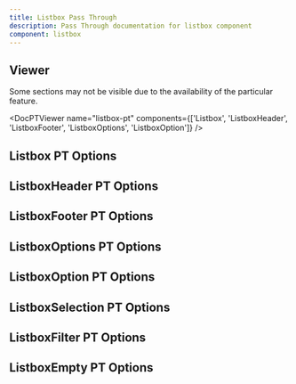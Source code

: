 ```yaml
---
title: Listbox Pass Through
description: Pass Through documentation for listbox component
component: listbox
---
```


## Viewer

Some sections may not be visible due to the availability of the particular feature.

<DocPTViewer name="listbox-pt" components={['Listbox', 'ListboxHeader', 'ListboxFooter', 'ListboxOptions', 'ListboxOption']} />

## Listbox PT Options

<DocTable name="Listbox" category="pt" />

## ListboxHeader PT Options

<DocTable name="ListboxHeader" category="pt" />

## ListboxFooter PT Options

<DocTable name="ListboxFooter" category="pt" />

## ListboxOptions PT Options

<DocTable name="ListboxOptions" category="pt" />

## ListboxOption PT Options

<DocTable name="ListboxOption" category="pt" />

## ListboxSelection PT Options

<DocTable name="ListboxSelection" category="pt" />

## ListboxFilter PT Options

<DocTable name="ListboxFilter" category="pt" />

## ListboxEmpty PT Options

<DocTable name="ListboxEmpty" category="pt" />
